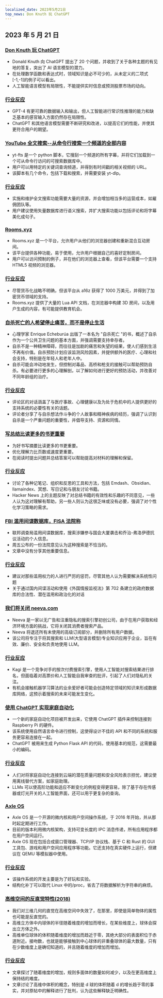 ```yaml
---
localized_date: 2023年5月21日
top_news: Don Knuth 玩 ChatGPT
---
```


## 2023 年 5 月 21 日

### [Don Knuth 玩 ChatGPT](https://cs.stanford.edu/~knuth/chatGPT20.txt)

- Donald Knuth 向 ChatGPT 提出了 20 个问题，并收到了关于各种主题的有见地的答复，突出了 AI 语言模型的潜力。
- 在处理数学函数和表达式时，领域知识是必不可少的，从未定义的二项式[-1,-1]的例子可以看出。
- 人工智能语言模型有局限性，不能提供实时信息或预测股票市场的动向。

### [行业反应](http://news.ycombinator.com/item?id=36012360)

- GPT-4 有更可靠的数据输入和输出，但人工智能进行常识性推理的能力和缺乏基本的感官输入方面仍然存在局限性。
- ChatGPT 和其他语言模型需要不断研究和改进，以提高它们的性能，并使其更符合用户的期望。

### [YouTube 全文搜索--从命令行搜索一个频道的全部内容](https://github.com/NotJoeMartinez/yt-fts)

- yt-fts 是一个 python 脚本，它搜刮一个频道的所有字幕，并将它们加载到一个可从命令行访问的可搜索数据库中。
- 用户可以用特定的关键词查询频道，并得到有时间戳的相关视频的 URL。
- 该脚本有几个命令，包括下载和搜索，并需要安装 yt-dlp。

### [行业反应](http://news.ycombinator.com/item?id=36009774)

- 实施和维护全文搜索功能需要大量的资源，并会增加相当多的运营成本，如雇佣团队等。
- 用户建议使用矢量数据库进行语义搜索，并扩大搜索功能以包括评论和将字幕美化成句子。

### [Rooms.xyz](https://rooms.xyz/)

- Rooms.xyz 是一个平台，允许用户从他们的浏览器创建和重新混合互动房间。
- 该平台提供各种功能，易于使用，允许用户根据自己的喜好定制房间。
- 用户可以访问预制的例子，并在他们的浏览器上查看，但该平台需要一个支持 HTML5 视频的浏览器。

### [行业反应](http://news.ycombinator.com/item?id=36009430)

- 尽管货币化战略不明确，但该平台从 a16z 获得了 1000 万美元，并得到了加密货币领域的支持。
- Rooms.xyz 提供了大量的 Lua API 文档，在浏览器中构建 3D 房间，以及用户生成的内容，有可能提供教育机会。

### [自杀死亡的人希望停止痛苦，而不是停止生活](https://english.elpais.com/science-tech/2023-05-20/psychologist-enrique-echeburua-people-who-die-by-suicide-want-to-stop-suffering-not-to-stop-living.html)

- 心理学家 Enrique Echeburúa 出版了一本名为 "自杀死亡 "的书，概述了自杀作为一个公共卫生问题的基本方面，并强调需要支持幸存者。
- 自杀不是一种精神障碍，而往往是加剧的痛苦和失望的结果，使人们感到生活不再有价值。自杀预防计划应该监测风险因素，并提供额外的医疗、心理和社会支持，特别是在年轻人和老年人中。
- 自杀可能会冲动地发生，但控制对毒品、高桥和枪支的接触可以帮助预防自杀。有必要进行更多的心理解剖，以了解如何进行更好的预防活动，并改善对不同年龄组的治疗。

### [行业反应](http://news.ycombinator.com/item?id=36010975)

- 评论区的对话涵盖了与医疗事故、心理健康以及为处于危机中的人提供更好的支持系统的必要性有关的话题。
- 评论者分享了与自杀想法作斗争的个人故事和精神疾病的经历，强调了认识到自杀是一个严重问题的重要性，并倡导支持、资源和同情。

### [写总结比读更多的书更重要](https://www.andreasfragner.com/writing/writing-summaries)

- 为好书写摘要比读更多的书更重要。
- 优化理解力比页数或速度更重要。
- 在阅读时提出问题并总结答案可以帮助提高对材料的理解和保留。

### [行业反应](http://news.ycombinator.com/item?id=36011599)

- 讨论了各种记笔记、组织和反思的工具和方法，包括 Emdash、Obsidian、llamaindex、冥想、写日记和与朋友讨论书籍。
- Hacker News 上的主题反映了对总结书籍的有效性和乐趣的不同意见，一些人认为这对理解有帮助，另一些人则认为这很乏味或没有必要，强调了对个性化学习策略的需求。

### [FBI 滥用间谍数据库，FISA 法院称](https://www.wsj.com/articles/fbi-improperly-searched-spy-database-for-information-on-americans-court-says-2f12bcd)

- 联邦调查局滥用间谍数据库，搜索涉嫌参与国会大厦袭击和乔治-弗洛伊德抗议活动的个人信息。
- 周五公布的一份法院意见认为这种搜索是不恰当的。
- 文章中没有分享其他重要信息。

### [行业反应](http://news.ycombinator.com/item?id=36011550)

- 建议对那些滥用权力的人进行严厉的惩罚，尽管其他人认为需要解决系统性问题
- 关于通过国内间谍活动和使用《外国情报监视法》第 702 条建立的政府数据库的合法性、潜在滥用和政治化的对话

### [我们将关闭 neeva.com](https://neeva.com/blog/may-announcement)

- Neeva 是一家以无广告和注重隐私的搜索引擎初创公司，由于在用户获取和经济环境方面的挑战，它将关闭其消费者搜索产品。
- Neeva 将退还所有未使用的高级订阅部分，并删除所有用户数据。
- 该公司将专注于将其搜索和 LLM(大型语言模型)专业知识应用于企业，旨在有效、廉价、安全和负责地使用 LLM。

### [行业反应](http://news.ycombinator.com/item?id=36013783)

- Kagi 是一个竞争对手的按次付费搜索引擎，使用人工智能对搜索结果进行排名，但面临着对高票价和人工智能自我审查的批评，引起了人们对隐私的关注。
- 有机会接触机器学习算法的业余爱好者可能会创造特定领域的知识来形成数据库网络，这预示着搜索的未来可能发生变化。

### [使用 ChatGPT 实现家庭自动化](https://www.atomic14.com/2023/05/14/is-this-the-future-of-home-automation.html)

- 一个新的家庭自动化项目被开发出来，它使用 ChatGPT 插件来控制连接到 Raspberry Pi 的硬件。
- 该系统使用自然语言命令进行控制，这使得设计不佳的 API 和不同的系统和服务更容易连接在一起。
- ChatGPT 被用来生成 Python Flask API 的代码，使用基本的规范，这需要最小的编码。

### [行业反应](http://news.ycombinator.com/item?id=36013571)

- 人们对将家庭自动化连接到云端的潜在质量问题和安全风险表示担忧，建议使用离线替代方案，如家庭助理。
- LLMs 可以使高阶功能和适应不断变化的例程变得更容易，除了基于存在传感器或灯光开关的人工智能界面，还可以用于更复杂的查询。

### [Axle OS](https://axleos.com/)

- Axle OS 是一个开源的微内核和用户空间操作系统，于 2016 年开始，并从那时起定期进行工作。
- 目前的版本利用微内核架构，支持可变长度的 IPC 消息传递，所有应用程序都在用户空间运行。
- Axle OS 现在包括合成窗口管理器、TCP/IP 协议栈、基于 C 和 Rust 的 GUI 工具包、游戏和用户空间应用程序等功能。它还支持在真实硬件上运行，但建议在 QEMU 等模拟器中使用。

### [行业反应](http://news.ycombinator.com/item?id=36008526)

- 该操作系统的开发主要是为了好玩和实验。
- 结构化补丁可以取代 Linux 中的/proc，省去了将数据解析为字符串的麻烦。

### [高维空间的反直觉特性(2018)](https://marckhoury.github.io/blog/counterintuitive-properties-of-high-dimensional-space/)

- 我们对三维几何的直觉在高维空间中失效了，在那里，即使是简单物体的属性也可能是反直觉的。
- 高维立方体中内球体的半径随着维度的增加而增长，在某些维度上，球体会探出立方体之外。
- 高维单位球体的体积随着维度的增加而趋近于零，其绝大部分的表面积位于赤道附近。接吻数，也就是能够接触到中心球体的非重叠球体的最大数量，只有在少数维度上是确切知道的，并且随着维度的增加而增加。

### [行业反应](http://news.ycombinator.com/item?id=36009667)

- 文章探讨了随着维度的增加，规则多面体的数量如何减少，以及在更高维度上保持结的难度。
- 文章讨论了高维中体积的概念，特别是 d 球的体积随着 d 的增长趋于零的事实，并对原帖中的解释进行了批判，认为这些解释缺乏明确性。
